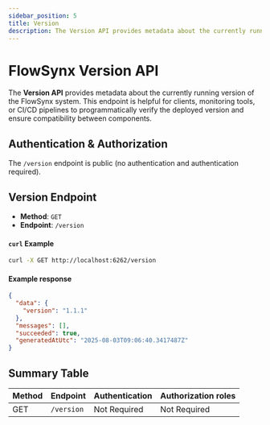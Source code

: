 ```yaml
---
sidebar_position: 5
title: Version
description: The Version API provides metadata about the currently running version of the FlowSynx system. This endpoint is helpful for clients, monitoring tools, or CI/CD pipelines to programmatically verify the deployed version and ensure compatibility between components.
---
```


# FlowSynx Version API

The **Version API** provides metadata about the currently running version of the FlowSynx system. 
This endpoint is helpful for clients, monitoring tools, or CI/CD pipelines to programmatically verify 
the deployed version and ensure compatibility between components.

## Authentication & Authorization
The `/version` endpoint is public (no authentication and authentication required).

## Version Endpoint
- **Method**: `GET`
- **Endpoint**: `/version`

#### `curl` Example
```bash
curl -X GET http://localhost:6262/version
```

#### Example response
```json
{
  "data": {
    "version": "1.1.1"
  },
  "messages": [],
  "succeeded": true,
  "generatedAtUtc": "2025-08-03T09:06:40.3417487Z"
}
```

## Summary Table
| Method | Endpoint   | Authentication      | Authorization roles     |
| ------ | ---------  | --------------      | --------------          |
| GET    | `/version` | Not Required        | Not Required            |